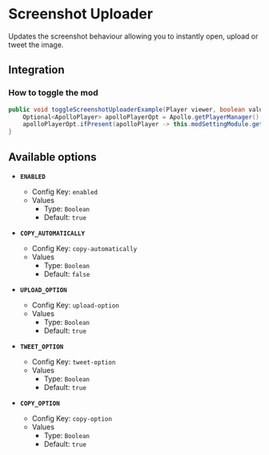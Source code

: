 # Screenshot Uploader

Updates the screenshot behaviour allowing you to instantly open, upload or tweet the image.

## Integration

### How to toggle the mod

```java
public void toggleScreenshotUploaderExample(Player viewer, boolean value) {
    Optional<ApolloPlayer> apolloPlayerOpt = Apollo.getPlayerManager().getPlayer(viewer.getUniqueId());
    apolloPlayerOpt.ifPresent(apolloPlayer -> this.modSettingModule.getOptions().set(apolloPlayer, ModScreenshot.ENABLED, value));
}
```

## Available options

- __`ENABLED`__
    - Config Key: `enabled`
    - Values
        - Type: `Boolean`
        - Default: `true`

- __`COPY_AUTOMATICALLY`__
    - Config Key: `copy-automatically`
    - Values
        - Type: `Boolean`
        - Default: `false`

- __`UPLOAD_OPTION`__
    - Config Key: `upload-option`
    - Values
        - Type: `Boolean`
        - Default: `true`

- __`TWEET_OPTION`__
    - Config Key: `tweet-option`
    - Values
        - Type: `Boolean`
        - Default: `true`

- __`COPY_OPTION`__
    - Config Key: `copy-option`
    - Values
        - Type: `Boolean`
        - Default: `true`

